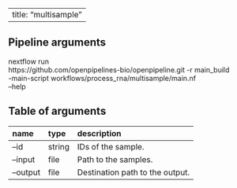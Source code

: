 
---
title: "multisample"
---

## Pipeline arguments

nextflow run \
https://github.com/openpipelines-bio/openpipeline.git -r main_build \
-main-script workflows/process_rna/multisample/main.nf \
--help

## Table of arguments

| name     | type   | description                     |
|:---------|:-------|:--------------------------------|
| --id     | string | IDs of the sample.              |
| --input  | file   | Path to the samples.            |
| --output | file   | Destination path to the output. |